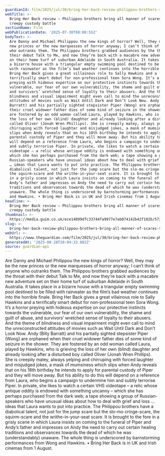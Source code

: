 ```yaml
---
guardianId: film/2025/jul/30/bring-her-back-review-philippou-brothers-sally-hawkins
webTitle: >-
  Bring Her Back review – Philippou brothers bring all manner of scares to
  creepy custody battle
sectionName: Film
webPublicationDate: '2025-07-30T08:00:55Z'
bodyText: >-
  Are Danny and Michael Philippou the new kings of horror? Well, they may be the
  new princes or the new marquesses of horror anyway; I can’t think of anyone
  who outranks them. The Philippou brothers grabbed audiences by the throat with
  their debut Talk to Me, and now they’re back with a macabre new adventure set
  on their home turf of suburban Adelaide in South Australia. It takes place in
  a bizarre house with a triangular empty swimming pool destined to be filled
  with rainwater as the film’s bad weather continues into the horrible finale.
  Bring Her Back gives a great villainous role to Sally Hawkins and a
  terrifically smart debut for non-professional teen Sora Wong. It’s a horror
  preying with hideous expertise on our protective instincts towards the
  vulnerable, our fear of our own vulnerability, the shame and guilt of abuse,
  and survivors’ wretched sense of loyalty to their abusers. And the theme of
  blindness and visual impairment might even call to mind the unreconstructed
  attitudes of movies such as Wait Until Dark and Don’t Look Now. Andy (Billy
  Barratt) and his partially sighted stepsister Piper (Wong) are orphaned when
  their cruel widower father dies of some kind of seizure in the shower. They
  are fostered by an odd woman called Laura, played by Hawkins, who is grieving
  the loss of her own (blind) daughter and already looking after a disturbed boy
  called Oliver (Jonah Wren Phillips). She is creepily matey, always yelping and
  chirruping with forced laughter and misjudged jokes, a mask of mumsiness which
  slips when Andy reveals that on his 18th birthday he intends to apply for
  parental custody of Piper and they will move away. But his ability to do this
  will depend on a reference from Laura, who begins a campaign to undermine him
  and subtly terrorise Piper. In private, she likes to watch a certain VHS
  videotape – a relic whose antique oddity is endowed with something uncanny –
  which she has perhaps purchased from the dark web; a tape showing a group of
  Russian-speakers who have unusual ideas about how to deal with grief and loss
  … ideas that Laura wants to put into practice. The Philippou brothers have a
  diabolical talent, not just for the jump scare but the slo-mo cringe-scare,
  the squirm-scare and the writhe-in-your-seat scare. It is brought to the fore
  in a grisly scene in which Laura insists on coming to the funeral of Piper and
  Andy’s father and impresses on Andy the need to carry out certain healing
  traditions and observances towards the dead of which he was (understandably)
  unaware. The whole thing is underscored by barnstorming performances from Wong
  and Hawkins. • Bring Her Back is in UK and Irish cinemas from 1 August.
headline: >-
  Bring Her Back review – Philippou brothers bring all manner of scares to
  creepy custody battle
thumbnail: >-
  https://media.guim.co.uk/ece14899dfc33744fa9977e7ab074142b42f102b/573_300_8062_6450/500.jpg
slug: >-
  bring-her-back-review-philippou-brothers-bring-all-manner-of-scares-to-creepy-custody-battle
webUrl: >-
  https://www.theguardian.com/film/2025/jul/30/bring-her-back-review-philippou-brothers-sally-hawkins
generatedAt: '2025-08-28T20:04:33.802Z'
source: guardian-api
---
```

Are Danny and Michael Philippou the new kings of horror? Well, they may be the new princes or the new marquesses of horror anyway; I can’t think of anyone who outranks them. The Philippou brothers grabbed audiences by the throat with their debut Talk to Me, and now they’re back with a macabre new adventure set on their home turf of suburban Adelaide in South Australia. It takes place in a bizarre house with a triangular empty swimming pool destined to be filled with rainwater as the film’s bad weather continues into the horrible finale. Bring Her Back gives a great villainous role to Sally Hawkins and a terrifically smart debut for non-professional teen Sora Wong. It’s a horror preying with hideous expertise on our protective instincts towards the vulnerable, our fear of our own vulnerability, the shame and guilt of abuse, and survivors’ wretched sense of loyalty to their abusers. And the theme of blindness and visual impairment might even call to mind the unreconstructed attitudes of movies such as Wait Until Dark and Don’t Look Now. Andy (Billy Barratt) and his partially sighted stepsister Piper (Wong) are orphaned when their cruel widower father dies of some kind of seizure in the shower. They are fostered by an odd woman called Laura, played by Hawkins, who is grieving the loss of her own (blind) daughter and already looking after a disturbed boy called Oliver (Jonah Wren Phillips). She is creepily matey, always yelping and chirruping with forced laughter and misjudged jokes, a mask of mumsiness which slips when Andy reveals that on his 18th birthday he intends to apply for parental custody of Piper and they will move away. But his ability to do this will depend on a reference from Laura, who begins a campaign to undermine him and subtly terrorise Piper. In private, she likes to watch a certain VHS videotape – a relic whose antique oddity is endowed with something uncanny – which she has perhaps purchased from the dark web; a tape showing a group of Russian-speakers who have unusual ideas about how to deal with grief and loss … ideas that Laura wants to put into practice. The Philippou brothers have a diabolical talent, not just for the jump scare but the slo-mo cringe-scare, the squirm-scare and the writhe-in-your-seat scare. It is brought to the fore in a grisly scene in which Laura insists on coming to the funeral of Piper and Andy’s father and impresses on Andy the need to carry out certain healing traditions and observances towards the dead of which he was (understandably) unaware. The whole thing is underscored by barnstorming performances from Wong and Hawkins. • Bring Her Back is in UK and Irish cinemas from 1 August.
